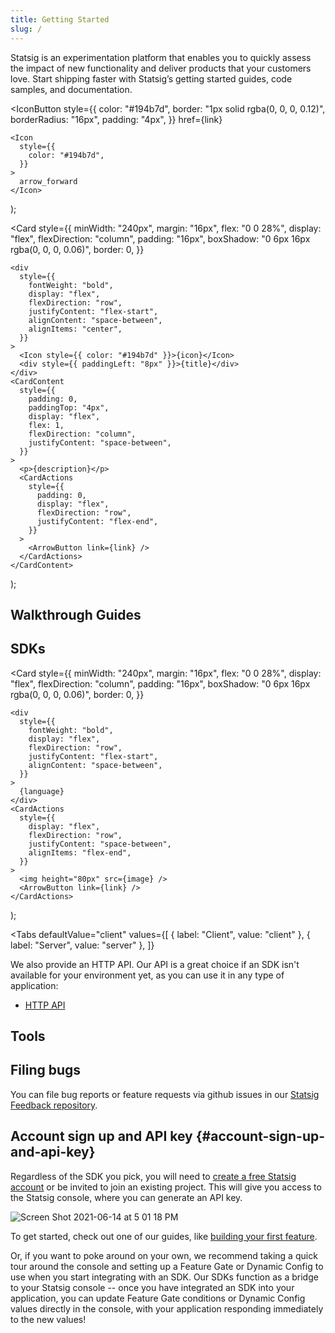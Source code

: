 ```yaml
---
title: Getting Started
slug: /
---
```




Statsig is an experimentation platform that enables you to quickly assess the impact of new functionality and deliver products that your customers love. Start shipping faster with Statsig’s getting started guides, code samples, and documentation.

  <IconButton
    style={{
      color: "#194b7d",
      border: "1px solid rgba(0, 0, 0, 0.12)",
      borderRadius: "16px",
      padding: "4px",
    }}
    href={link}
  >
    <Icon
      style={{
        color: "#194b7d",
      }}
    >
      arrow_forward
    </Icon>
  </IconButton>
);

  <Card
    style={{
      minWidth: "240px",
      margin: "16px",
      flex: "0 0 28%",
      display: "flex",
      flexDirection: "column",
      padding: "16px",
      boxShadow: "0 6px 16px rgba(0, 0, 0, 0.06)",
      border: 0,
    }}
  >
    <div
      style={{
        fontWeight: "bold",
        display: "flex",
        flexDirection: "row",
        justifyContent: "flex-start",
        alignContent: "space-between",
        alignItems: "center",
      }}
    >
      <Icon style={{ color: "#194b7d" }}>{icon}</Icon>
      <div style={{ paddingLeft: "8px" }}>{title}</div>
    </div>
    <CardContent
      style={{
        padding: 0,
        paddingTop: "4px",
        display: "flex",
        flex: 1,
        flexDirection: "column",
        justifyContent: "space-between",
      }}
    >
      <p>{description}</p>
      <CardActions
        style={{
          padding: 0,
          display: "flex",
          flexDirection: "row",
          justifyContent: "flex-end",
        }}
      >
        <ArrowButton link={link} />
      </CardActions>
    </CardContent>
  </Card>
);

## Walkthrough Guides

<div
  style={{
    display: "flex",
    flexWrap: "wrap",
  }}
>
  <OutlinedCard
    title="Your First Feature"
    icon="tune"
    description="Let's build a new feature with Feature Gates, targeting and rollout."
    link="/guides/first-feature"
  ></OutlinedCard>
  <OutlinedCard
    title="Your First A/B Test"
    icon="science"
    description="Running an A/B experiment should not be difficult. Let's set one up in minutes."
    link="/guides/abn-tests"
  ></OutlinedCard>
  <OutlinedCard
    title="Logging Events"
    icon="filter_list"
    description="Useful product metrics are computed from discrete events that you log.  Let's get started on logging events."
    link="/guides/logging-events"
  ></OutlinedCard>
  <OutlinedCard
    title="Your first Holdout"
    icon="flaky"
    description="Sometimes it helps to measure cumulative impact of a set of features.  Let's set up a Holdout to do that."
    link="/guides/first-holdout"
  ></OutlinedCard>
  <OutlinedCard
    title="Making Code Dynamic"
    icon="dynamic_form"
    description="You don't always have to ship new code for customizing your experience, or even shipping new features.  Let's learn about dynamic configs."
    link="/guides/first-dynamic-config"
  ></OutlinedCard>
</div>

## SDKs

  <Card
    style={{
      minWidth: "240px",
      margin: "16px",
      flex: "0 0 28%",
      display: "flex",
      flexDirection: "column",
      padding: "16px",
      boxShadow: "0 6px 16px rgba(0, 0, 0, 0.06)",
      border: 0,
    }}
  >
    <div
      style={{
        fontWeight: "bold",
        display: "flex",
        flexDirection: "row",
        justifyContent: "flex-start",
        alignContent: "space-between",
      }}
    >
      {language}
    </div>
    <CardActions
      style={{
        display: "flex",
        flexDirection: "row",
        justifyContent: "space-between",
        alignItems: "flex-end",
      }}
    >
      <img height="80px" src={image} />
      <ArrowButton link={link} />
    </CardActions>
  </Card>
);

<Tabs
  defaultValue="client"
  values={[
    { label: "Client", value: "client" },
    { label: "Server", value: "server" },
  ]}
>
  <TabItem value="client">
    <div
      style={{
        display: "flex",
        flexWrap: "wrap",
      }}
    >
      <SDKCard
        language="Javascript"
        image="https://www.statsig.com/images/sdks/sdk_js.png"
        link="/client/jsClientSDK"
      ></SDKCard>
      <SDKCard
        language="React"
        image="https://www.statsig.com/images/sdks/sdk_react.png"
        link="/client/reactSDK"
      ></SDKCard>
      <SDKCard
        language="React Native"
        image="https://www.statsig.com/images/sdks/sdk_rn.png"
        link="/client/reactNativeSDK"
      ></SDKCard>
      <SDKCard
        language="Expo"
        image="https://www.statsig.com/images/sdks/sdk_expo.png"
        link="/client/reactNativeExpoSDK"
      ></SDKCard>
      <SDKCard
        language="iOS"
        image="https://www.statsig.com/images/sdks/sdk_swift.png"
        link="/client/iosClientSDK"
      ></SDKCard>
      <SDKCard
        language="Android"
        image="https://www.statsig.com/images/sdks/sdk_android.png"
        link="/client/androidClientSDK"
      ></SDKCard>
      <SDKCard
        language=".NET"
        image="https://www.statsig.com/images/sdks/sdk_dotnet.png"
        link="/client/dotnetSDK"
      ></SDKCard>
    </div>
  </TabItem>
  <TabItem value="server">
    <div
      style={{
        display: "flex",
        flexWrap: "wrap",
      }}
    >
      <SDKCard
        language="Node js"
        image="https://www.statsig.com/images/sdks/sdk_node.png"
        link="/server/nodejsServerSDK"
      ></SDKCard>
      <SDKCard
        language="Java/Kotlin"
        image="https://www.statsig.com/images/sdks/sdk_java.png"
        link="/server/javaSdk"
      ></SDKCard>
      <SDKCard
        language="Ruby"
        image="https://www.statsig.com/images/sdks/sdk_ruby.png"
        link="/server/rubySDK"
      ></SDKCard>
      <SDKCard
        language=".NET"
        image="https://www.statsig.com/images/sdks/sdk_dotnet_server.png"
        link="/server/dotnetSDK"
      ></SDKCard>
      <SDKCard
        language="Go"
        image="https://www.statsig.com/images/sdks/sdk_golang.png"
        link="/server/golangSDK"
      ></SDKCard>
      <SDKCard
        language="Python"
        image="https://latest.www.statsig.com/images/sdks/sdk_python.png"
        link="/server/pythonSDK"
      ></SDKCard>
    </div>
  </TabItem>
</Tabs>

We also provide an HTTP API. Our API is a great choice if an SDK isn't
available for your environment yet, as you can use it in any type of
application:

- [HTTP API](/http-api)

## Tools

<div
  style={{
    display: "flex",
    flexWrap: "wrap",
  }}
>
  <OutlinedCard
    title="Feature Gates"
    icon="tune"
    description="Control access to new functionality and automatically measure how it’s performing with an A/B test before you ship"
    link="/feature-gates"
  ></OutlinedCard>
  <OutlinedCard
    title="Dynamic Configs"
    icon="dns"
    description="Dynamically configure user experience with configuration parameters instead of hard-coded constants"
    link="/dynamic-config"
  ></OutlinedCard>
  <OutlinedCard
    title="Segments"
    icon="donut_small"
    description="Define a reusable set of rules to target a group of users"
    link="/segments"
  ></OutlinedCard>
  <OutlinedCard
    title="Experiments+"
    icon="science"
    description="Run sophisticated experiments with multiple variants (A/B/n tests) or mutual exclusion"
    link="/experiments-plus"
  ></OutlinedCard>
  <OutlinedCard
    title="Autotune"
    icon="model_training"
    description="Automatically optimize for a single metric by testing a number of variants"
    link="autotune"
  ></OutlinedCard>
  <OutlinedCard
    title="Metrics"
    icon="speed"
    description="View metrics automatically derived from all gate checks and events logged with Statsig"
    link="/metrics"
  ></OutlinedCard>
  <OutlinedCard
    title="Users"
    icon="people"
    description="View users exposed to all gate checks and events logged with Statsig"
    link="/users"
  ></OutlinedCard>
  <OutlinedCard
    title="Pulse"
    icon="assessment"
    description="View how your experiments impact your metrics"
    link="/pulse"
  ></OutlinedCard>
  <OutlinedCard
    title="Ultrasound"
    icon="donut_small"
    description="View all experiments that have impacted a metric"
    link="/console/ultrasound"
  ></OutlinedCard>
  <OutlinedCard
    title="Holdouts"
    icon="flaky"
    description="Measure the cumulative impact of all features shipped over a period of time"
    link="/holdouts"
  ></OutlinedCard>
</div>

## Filing bugs

You can file bug reports or feature requests via github issues in our [Statsig Feedback repository](https://github.com/statsig-io/statsig-feedback/issues).

## Account sign up and API key {#account-sign-up-and-api-key}

Regardless of the SDK you pick, you will need to [create a free Statsig
account](https://console.statsig.com/sign_up) or be invited to join an existing
project. This will give you access to the Statsig console, where you can
generate an API key.

![Screen Shot 2021-06-14 at 5 01 18 PM](https://user-images.githubusercontent.com/82126616/121973468-26ec2080-cd32-11eb-9e39-e48b42b656d4.png)

To get started, check out one of our guides, like [building your first feature](/guides/first-feature).

Or, if you want to poke around on your own, we recommend taking a quick tour around the console and setting
up a Feature Gate or Dynamic Config to use when you start integrating with an SDK. Our
SDKs function as a bridge to your Statsig console -- once you have integrated an
SDK into your application, you can update Feature Gate conditions or Dynamic
Config values directly in the console, with your application responding
immediately to the new values!
